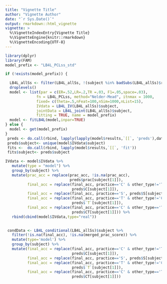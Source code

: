 ```yaml
---
title: "Vignette Title"
author: "Vignette Author"
date: "`r Sys.Date()`"
output: rmarkdown::html_vignette
vignette: >
  %\VignetteIndexEntry{Vignette Title}
  %\VignetteEngine{knitr::rmarkdown}
  %\VignetteEncoding{UTF-8}
---
```

```r
library(dplyr)
library(FAM)
model_prefix <- "LB4L_PCLss_std"
```

```r
if (!exists(model_prefix)) {

  LB4L_allSs <- filter(LB4L_allSs, !(subject %in% badSubs(LB4L_allSs)$removed)) %>%
  droplevels()
  model <- list(par = c(ER=.52,LR=.2,TR =.03, F1=.05,space=.03),
              fn = LB4L_PCLss, method="Nelder-Mead", itnmax = 1000,
              fixed= c(theta=.5,nFeat=100,nSim=1000,nList=15),
              IVdata = LB4L_IV(LB4L_allSs)$subject,
              jointData = LB4L_joint(LB4L_allSs)$subject,
              fitting = TRUE, name = model_prefix)
  model <- fitLB4L(model,inpar=TRUE)
} else {
  model <- get(model_prefix)
}
 preds <- do.call(rbind, lapply(lapply(model$results,`[[`, 'preds'),data.frame))
 preds$subject<- unique(model$IVdata$subject)
 fits <-  do.call(rbind, lapply(model$results,`[[`, 'fit'))
 fits$subject<- preds$subject
```

```r
IVdata <- model$IVdata %>% 
   mutate(type = "model") %>%
   group_by(subject) %>%
   mutate(prac_acc = replace(prac_acc, !is.na(prac_acc), 
                             preds$prac[subject[1]]),
          final_acc = replace(final_acc, practice=='C' & other_type!='T',
                              preds$C[subject[1]]),
          final_acc = replace(final_acc, practice=='S', preds$S[subject[1]]),
          final_acc = replace(final_acc, practice=='T' & other_type!='C',
                              preds$`T`[subject[1]]),
          final_acc = replace(final_acc, practice=='C' & other_type=='T',
                              preds$CT[subject[1]])) %>% 
   rbind(cbind(model$IVdata,type="real"))
   
```

```r
 condData <- LB4L_conditional(LB4L_allSs)$subject %>% 
   filter(!is.na(final_acc), !is.na(merged_prac_score)) %>% 
   mutate(type='model') %>% 
   group_by(subject) %>%
   mutate(final_acc = replace(final_acc, practice=='C' & other_type!='T',
                              preds$C[subject[1]]),
          final_acc = replace(final_acc, practice=='S', preds$S[subject[1]]),
          final_acc = replace(final_acc, practice=='T' & other_type!='C',
                              preds$`T`[subject[1]]),
          final_acc = replace(final_acc, practice=='C' & other_type=='T',
                              preds$CT[subject[1]]))
   
   
```
